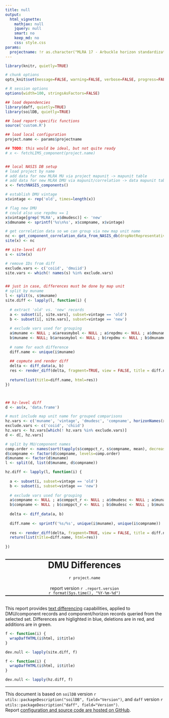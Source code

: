 ```yaml
---
title: null
output:
  html_vignette:
    mathjax: null
    jquery: null
    smart: no
    keep_md: no
    css: style.css
params:
  projectname: !r as.character("MLRA 17 - Arbuckle horizon standardization in 2-CHI SSA updated in SDJR")
---
```



```r
library(knitr, quietly=TRUE)

# chunk options
opts_knit$set(message=FALSE, warning=FALSE, verbose=FALSE, progress=FALSE)

# R session options
options(width=100, stringsAsFactors=FALSE)

## load dependencies
library(daff, quietly=TRUE)
library(soilDB, quietly=TRUE)

## load report-specific functions
source('custom.R') 

## load local configuration 
project.name <- params$projectname

## TODO: this would be ideal, but not quite ready
# x <- fetchLIMS_component(project.name)


## local NASIS DB setup
# load project by name
# add data for new MLRA MU via project mapunit -> mapunit table
# add data for new MLRA DMU via mapunit/correlation -> data mapunit table
x <- fetchNASIS_components()

# establish DMU vintage
x$vintage <- rep('old', times=length(x))

# flag new DMU
# could also use repdmu == 1
x$vintage[grep('MLRA', x$dmudesc)] <- 'new'
x$dmuname <- sprintf('%s\n%s', x$compname, x$vintage)

# get correlation data so we can group via new map unit name
nc <- get_component_correlation_data_from_NASIS_db(dropNotRepresentative = FALSE)
site(x) <- nc

## site-level diff
s <- site(x)

# remove IDs from diff
exclude.vars <- c('coiid', 'dmuiid')
site.vars <- which(! names(s) %in% exclude.vars)


## just in case, differences must be done by map unit
# split by muname
l <- split(s, s$muname)
site.diff <- lapply(l, function(i) {
  
  # extract 'old' vs. 'new' records
  a <- subset(i[, site.vars], subset=vintage == 'old')
  b <- subset(i[, site.vars], subset=vintage == 'new')
  
  # exclude vars used for grouping
  a$muname <- NULL ; a$areasmybol <- NULL ; a$repdmu <- NULL ; a$dmuname <- NULL ; a$muiid <- NULL ; a$vintage <- NULL
  b$muname <- NULL; b$areasmybol <- NULL ; b$repdmu <- NULL ; b$dmuname <- NULL ; b$muiid <- NULL ; b$vintage <- NULL
  
  # name for each difference
  diff.name <- unique(i$muname)
  
  ## copmute and render diff
  delta <- diff_data(a, b)
  res <- render_diff(delta, fragment=TRUE, view = FALSE, title = diff.name, summary = TRUE)
  
  return(list(title=diff.name, html=res))
})



## hz-level diff
d <- as(x, 'data.frame')

# must include map unit name for grouped comparisons
hz.vars <- c('muname', 'vintage', 'dmudesc', 'compname', horizonNames(x))
exclude.vars <- c('coiid', 'chiid')
hz.vars <- hz.vars[which(! hz.vars %in% exclude.vars)]
d <- d[, hz.vars]

# split by MU/component names
comp.order <- names(sort(tapply(s$comppct_r, s$compname, mean), decreasing = TRUE))
d$compname <- factor(d$compname, levels=comp.order)
d$muname <- factor(d$muname)
l <- split(d, list(d$muname, d$compname))

hz.diff <- lapply(l, function(i) {
  
  a <- subset(i, subset=vintage == 'old')
  b <- subset(i, subset=vintage == 'new')
  
  # exclude vars used for grouping
  a$compname <- NULL ; a$comppct_r <- NULL ; a$dmudesc <- NULL ; a$muname <- NULL ; a$vintage <- NULL
  b$compname <- NULL ; b$comppct_r <- NULL ; b$dmudesc <- NULL ; b$muname <- NULL ; b$vintage <- NULL
  
  delta <- diff_data(a, b)
  
  diff.name <- sprintf('%s/%s', unique(i$muname), unique(i$compname))
  
  res <- render_diff(delta, fragment=TRUE, view = FALSE, title = diff.name, summary = TRUE)
  return(list(title=diff.name, html=res))
  
})
```

<br>
<div style="text-align: center; border-top-style: solid; border-bottom-style: solid; border-top-width: 2px; border-bottom-width: 2px;">
<span style="font-size: 200%; font-weight: bold;">DMU Differences</span>
<span style="font-size: 100%;">
<br>
<br>
`r project.name`
</span>
<br><br>
report version `r .report.version`
<br>
`r format(Sys.time(), "%Y-%m-%d")`</div>

<br>
This report provides [text differencing](https://en.wikipedia.org/wiki/Diff_utility) capabilities, applied to DMU/component records and component/horizon records queried from the selected set. Differences are higlighted in blue, deletions are in red, and additions are in green.


```r
f <- function(i) {
  wrapDaffHTML(i$html, i$title)
}

dev.null <- lapply(site.diff, f)
```

```r
f <- function(i) {
  wrapDaffHTML(i$html, i$title)
}

dev.null <- lapply(hz.diff, f)
```


----------------------------
This document is based on `soilDB` version `r utils::packageDescription("soilDB", field="Version")`, and `daff` version `r utils::packageDescription("daff", field="Version")`.
<br>
Report [configuration and source code are hosted on GitHub](https://github.com/ncss-tech/soilReports).

